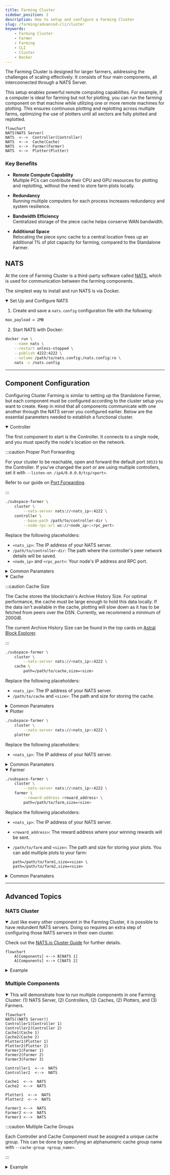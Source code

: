 ```yaml
---
title: Farming Cluster
sidebar_position: 2
description: How to setup and configure a Farming Cluster
slug: /farming/advanced-cli/cluster
keywords:
    - Farming Cluster
    - Farmer
    - Farming
    - CLI
    - Cluster
    - Docker
---
```



The Farming Cluster is designed for larger farmers, addressing the challenges of scaling effectively. It consists of four main components, all interconnected through a NATS Server.

This setup enables powerful remote computing capabilities. For example, if a computer is ideal for farming but not for plotting, you can run the farming component on that machine while utilizing one or more remote machines for plotting. This ensures continuous plotting and replotting across multiple farms, optimizing the use of plotters until all sectors are fully plotted and replotted.

```mermaid
flowchart
NATS(NATS Server)
NATS  <-->  Controller(Controller)
NATS  <-->  Cache(Cache)
NATS  <-->  Farmer(Farmer)
NATS  <-->  Plotter(Plotter)
```

### Key Benefits

- **Remote Compute Capability**  
  Multiple PCs can contribute their CPU and GPU resources for plotting and replotting, without the need to store farm plots locally.

- **Redundancy**  
  Running multiple computers for each process increases redundancy and system resilience.

- **Bandwidth Efficiency**  
  Centralized storage of the piece cache helps conserve WAN bandwidth.
  
- **Additional Space**  
  Relocating the piece sync cache to a central location frees up an additional 1% of plot capacity for farming, compared to the Standalone Farmer.


## NATS

At the core of Farming Cluster is a third-party software called [NATS](https://nats.io/), which is used for communication between the farming components.

The simplest way to install and run NATS is via Docker. 

<details open>
<summary>Set Up and Configure NATS</summary>

1. Create and save a `nats.config` configuration file with the following:

```bash title="nats.conf"
max_payload = 2MB
```
2. Start NATS with Docker:

```bash
docker run \
    --name nats \
    --restart unless-stopped \
    --publish 4222:4222 \
    --volume /path/to/nats.config:/nats.config:ro \
    nats -c /nats.config
```

</details>

---


## Component Configuration


Configuring Cluster Farming is similar to setting up the Standalone Farmer, but each component must be configured according to the cluster setup you want to create. Keep in mind that all components communicate with one another through the NATS server you configured earlier. Below are the essential parameters needed to establish a functional cluster.

<details open>
<summary>Controller</summary>

The first component to start is the Controller. It connects to a single node, and you must specify the node's location on the network.

:::caution Proper Port Forwarding

For your cluster to be reachable, open and forward the default port `30533` to the Controller. If you've changed the port or are using multiple controllers, set it with `--listen-on /ip4/0.0.0.0/tcp/<port>`.

Refer to our guide on [Port Forwarding](/farming/guides/port-config).

:::

```bash
./subspace-farmer \
    cluster \
        --nats-server nats://<nats_ip>:4222 \
    controller \
        --base-path /path/to/controller-dir \
        --node-rpc-url ws://<node_ip>:<rpc_port>
```

Replace the following placeholders:

- `<nats_ip>`: The IP address of your NATS server.
- `/path/to/controller-dir`: The path where the controller's peer network details will be saved.
- `<node_ip>` and `<rpc_port>`: Your node's IP address and RPC port.

<details>
<summary>Common Paramaters</summary>

Refer to `./subspace-farmer cluster controller --help` for an explanation of each option and its default values.

```shell
--listen-on /ip4/0.0.0.0/tcp/<port>
--listen-on /ip6/::1/tcp/<port>

--cache-group
--in-connections
--out-connections
--pending-in-connections
--pending-out-connections
```
</details>

</details>

<details open>
<summary>Cache</summary>

:::caution Cache Size

The Cache stores the blockchain's Archive History Size. For optimal performance, the cache must be large enough to hold this data locally. If the data isn't available in the cache, plotting will slow down as it has to be fetched from peers over the DSN. Currently, we recommend a minimum of 200GiB.

The current Archive History Size can be found in the top cards on [Astral Block Explorer](https://astral.autonomys.xyz).

:::

```bash
./subspace-farmer \
    cluster \
        --nats-server nats://<nats_ip>:4222 \
    cache \
        path=/path/to/cache,size=<size>
```

Replace the following placeholders:

- `<nats_ip>`: The IP address of your NATS server.
- `/path/to/cache` and `<size>`: The path and size for storing the cache.

<details>
<summary>Common Paramaters</summary>

Refer to `./subspace-farmer cluster cache --help` for an explanation of additional paramaters and their default values.

```shell
--cache-group
```
</details>

</details>

<details open>
<summary>Plotter</summary>

```bash
./subspace-farmer \
    cluster \
        --nats-server nats://<nats_ip>:4222 \
    plotter
```

Replace the following placeholders:

- `<nats_ip>`: The IP address of your NATS server.

<details>
<summary>Common Paramaters</summary>

Refer to `./subspace-farmer cluster plotter --help` for an explanation of each option and its default values.

```shell
--cuda-sector-downloading-concurrency
```
</details>

</details>

<details open>
<summary>Farmer</summary>

```bash
./subspace-farmer \
    cluster \
        --nats-server nats://<nats_ip>:4222 \
    farmer \
        --reward-address <reward_address> \
        path=/path/to/farm,size=<size>
```

Replace the following placeholders:

- `<nats_ip>`: The IP address of your NATS server.
- `<reward_address>`: The reward address where your winning rewards will be sent.
- `/path/to/farm` and `<size>`: The path and size for storing your plots. You can add multiple plots to your farm:

    ```
    path=/path/to/farm1,size=<size> \
    path=/path/to/farm2,size=<size>
    ```

<details>
<summary>Common Paramaters</summary>

Refer to `./subspace-farmer cluster farmer --help` for an explanation of each option and its default values.

```shell
--cuda-sector-downloading-concurrency
--create
```
</details>

</details>

---


## Advanced Topics


### NATS Cluster

<details open>
<summary>Just like every other component in the Farming Cluster, it is possible to have redundent NATS servers. Doing so requires an extra step of configuring those NATS servers in their own cluster.</summary>

Check out the [NATS.io Cluster Guide](https://docs.nats.io/running-a-nats-service/configuration/clustering) for further details.


```mermaid
flowchart
    A[Components] <--> B[NATS 1]
    A[Components] <--> C[NATS 2]
```

<details>
<summary>Example</summary>

```bash
./subspace-farmer cluster \
    controller \
        --nats-server=nats://<nats_ip_1>:4222 \
        --nats-server=nats://<nats_ip_2>:4222 \
        --base-path /path/to/controller-dir \
        --node-rpc-url ws://<node_ip>:<rpc_port>        
```

</details>

</details>


### Multiple Components

<details open>
<summary>This will demonstrate how to run multiple components in one Farming Cluster: (1) NATS Server, (2) Controllers, (2) Caches, (2) Plotters, and (3) Farmers.</summary>

```mermaid
flowchart
NATS((NATS Server))
Controller1(Controller 1)
Controller2(Controller 2)
Cache1(Cache 1)
Cache2(Cache 2)
Plotter1(Plotter 1)
Plotter2(Plotter 2)
Farmer1(Farmer 1)
Farmer2(Farmer 2)
Farmer3(Farmer 3)

Controller1  <-->  NATS
Controller2  <-->  NATS

Cache1  <-->  NATS
Cache2  <-->  NATS

Plotter1  <-->  NATS
Plotter2  <-->  NATS

Farmer1 <-->  NATS
Farmer2 <-->  NATS
Farmer3 <-->  NATS

```

:::caution Multiple Cache Groups

Each Controller and Cache Component must be assigned a unique cache group. This can be done by specifying an alphanumeric cache group name with `--cache-group <group_name>`.

:::

<details>
<summary>Example</summary>

```bash title="Controller #1"
./subspace-farmer \
    cluster \
        --nats-server nats://<nats_ip>:4222 \
    controller \
        --base-path /path/to/controller-dir \
        --cache-group <group_1>
        --node-rpc-url ws://<node_ip>:<rpc_port>
```

```bash title="Controller #2"
./subspace-farmer \
    cluster \
        --nats-server nats://<nats_ip>:4222 \
    controller \
        --base-path /path/to/controller-dir \
        --cache-group <group_2>
        --node-rpc-url ws://<node_ip>:<rpc_port>
```

```bash title="Cache #1"
./subspace-farmer \
    cluster \
        --nats-server nats://<nats_ip>:4222 \
    cache \
        --cache-group <group_1> \
        path=/path/to/cache,size=<size>
```

```bash title="Cache #2"
./subspace-farmer \
    cluster \
        --nats-server nats://<nats_ip>:4222 \
    cache \
        --cache-group <group_2> \
        path=/path/to/cache,size=<size>
```

```bash title="Plotter #1"
./subspace-farmer \
    cluster \
        --nats-server nats://<nats_ip>:4222 \
    plotter
```

```bash title="Plotter #2"
./subspace-farmer \
    cluster \
        --nats-server nats://<nats_ip>:4222 \
    plotter
```

```bash title="Farmer #1"
./subspace-farmer \
    cluster \
        --nats-server nats://<nats_ip>:4222 \
    farmer \
        --reward-address <reward_address> \
        path=/path/to/farm,size=<size>
```

```bash title="Farmer #2"
./subspace-farmer \
    cluster \
        --nats-server nats://<nats_ip>:4222 \
    farmer \
        --reward-address <reward_address> \
        path=/path/to/farm,size=<size>
```

```bash title="Farmer #3"
./subspace-farmer \
    cluster \
        --nats-server nats://<nats_ip>:4222 \
    farmer \
        --reward-address <reward_address> \
        path=/path/to/farm,size=<size>
```
</details>

</details>